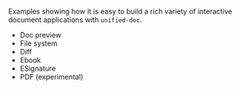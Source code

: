 
Examples showing how it is easy to build a rich variety of interactive document applications with `unified-doc`.

- <Link to='./doc-preview'>Doc preview</Link>
- <Link to='./file-system'>File system</Link>
- <Link to='./diff'>Diff</Link>
- <Link to='./ebook'>Ebook</Link>
- <Link to='./esignature'>ESignature</Link>
- <Link to='./pdf'>PDF (experimental)</Link>
